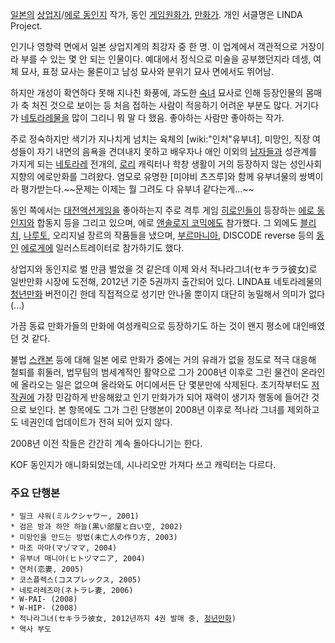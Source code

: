 [[일본]]의 [[상업지]]/[[에로 동인지]] 작가, 동인 [[게임원화가]], [[만화가]]. 개인 서클명은 LINDA Project.

인기나 영향력 면에서 일본 상업지계의 최강자 중 한 명. 이 업계에서 객관적으로 거장이라 부를 수 있는 몇 안 되는 인물이다. 예대에서 정식으로 미술을 공부했던지라 데셍, 여체 묘사, 표정 묘사는 물론이고 남성 묘사와 분위기 묘사 면에서도 뛰어남.

하지만 개성이 확연하다 못해 지나친 화풍에, 과도한 [[숙녀]] 묘사로 인해 등장인물의 몸매가 축 처진 것으로 보이는 등 처음 접하는 사람이 적응하기 어려운 부분도 많다. 거기다가 [[네토라레]]물을 많이 그리니 뭐 말 다 했음. 좋아하는 사람만 좋아하는 작가.

주로 정숙하지만 색기가 지나치게 넘치는 육체의 [wiki:"인처"유부녀], 미망인, 직장 여성들이 자기 내면의 음욕을 견뎌내지 못하고 배우자나 애인 이외의 [[남자]]들과 성관계를 가지게 되는 [[네토라레]] 전개의, [[로리]] 캐릭터나 학창 생활이 거의 등장하지 않는 성인사회 지향의 에로만화를 그려왔다. 염모로 유명한 [미야비 츠즈루]와 함께 유부녀물의 쌍벽이라 평가받는다.~~문제는 이제는 뭘 그려도 다 유부녀 같다는게...~~

동인 쪽에서는 [[대전액션게임]]을 좋아하는지 주로 격투 게임 [[히로인]]들이 등장하는 [[에로 동인지]]와 합동지 등을 그리고 있으며, 에로 [[앤솔로지 코믹]]에도 참가했다. 그 외에도 [[블리치]], [[나루토]], 오리지널 장르의 작품들을 냈으며, [[부르마]]니아, DISCODE reverse 등의 [[동인]] [[에로게]]에 일러스트레이터로 참가하기도 했다.

상업지와 동인지로 벌 만큼 벌었을 것 같은데 이제 와서 적나라그녀(セキララ彼女)로 일반만화 시장에 도전해, 2012년 기준 5권까지 출간되어 있다. LINDA표 네토라레물의 [[청년만화]] 버전이긴 한데 직접적으로 성기만 안나올 뿐이지 대단히 농밀해서 의미가 없다 (...)

가끔 동료 만화가들의 만화에 여성캐릭으로 등장하기도 하는 것이 왠지 평소에 대인배였던 것 같다.

불법 [[스캔본]] 등에 대해 일본 에로 만화가 중에는 거의 유래가 없을 정도로 적극 대응해 철퇴를 휘둘러, 법무팀의 범세계적인 활약으로 그가 2008년 이후로 그린 물건이 온라인에 올라오는 일은 없으며 올라와도 어디에서든 단 몇분만에 삭제된다. 초기작부터도 [[저작권]]에 가장 민감하게 반응해왔고 인기 만화가가 되어 재력이 생기자 행동에 들어간 것으로 보인다. 본 항목에도 그가 그린 단행본이 2008년 이후로 적나라 그녀를 제외하고도 네권인데 업데이트가 전혀 되어 있지 않다.

2008년 이전 작들은 간간히 계속 돌아다니기는 한다.


KOF 동인지가 애니화되었는데, 시나리오만 가져다 쓰고 캐릭터는 다르다.

=== 주요 단행본 ===
 * 밀크 샤워(ミルクシャワー, 2001)
 * 검은 방과 하얀 하늘(黒い部屋と白い空, 2002)
 * 미망인을 만드는 방법(未亡人の作り方, 2003)
 * 마조 마마(マゾママ, 2004)
 * 유부녀 매니아(ヒトヅマニア, 2004)
 * 연처(恋妻, 2005)
 * 코스플렉스(コスプレックス, 2005)
 * 네토라레즈마(ネトラレ妻, 2006)
 * W-PAI- (2008)
 * W-HIP- (2008)
 * 적나라그녀(セキララ彼女, 2012년까지 4권 발매 중, [[청년만화]])
 * 역사 부도
